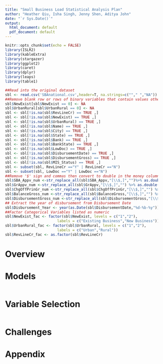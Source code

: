 ```yaml
---
title: "Small Business Load Statistical Analysis Plan"
author: "Heather Qiu, Isha Singh, Jenny Shen, Aditya John"
date: "`r Sys.Date()`"
output:
  html_document: default
  pdf_document: default
---
```


```r
knitr::opts_chunk$set(echo = FALSE)
library(ISLR2)
library(kableExtra)
library(stargazer)
library(ggplot2)
library(caret)
library(dplyr)
library(leaps)
library(table1)
```

```r
##Read into the original dataset
sbl <- read.csv('SBAnational.csv',header=T, na.strings=c(""," ","NA"))
##Remove blank row or rows of binary variables that contain values other than yes and no
sbl$NewExist[sbl$NewExist == 0] <- NA
sbl$UrbanRural[sbl$UrbanRural == 0] <- NA
sbl <- sbl[!is.na(sbl$RevLineCr) == TRUE ,]
sbl <- sbl[!is.na(sbl$NewExist) == TRUE ,]
sbl <- sbl[!is.na(sbl$UrbanRural) == TRUE ,]
sbl <- sbl[!is.na(sbl$Name) == TRUE ,]
sbl <- sbl[!is.na(sbl$City) == TRUE ,]
sbl <- sbl[!is.na(sbl$State) == TRUE ,]
sbl <- sbl[!is.na(sbl$Bank) == TRUE ,]
sbl <- sbl[!is.na(sbl$BankState) == TRUE ,]
sbl <- sbl[!is.na(sbl$LowDoc) == TRUE ,]
sbl <- sbl[!is.na(sbl$DisbursementDate) == TRUE ,]
sbl <- sbl[!is.na(sbl$DisbursementGross) == TRUE ,]
sbl <- sbl[!is.na(sbl$MIS_Status) == TRUE ,]
sbl <- subset(sbl, RevLineCr =="Y" | RevLineCr =="N")
sbl <- subset(sbl, LowDoc =="Y" | LowDoc =="N")
##Remove '$' sign and commas then convert to double in the money columns and store the values in new columns
sbl$SBA_Appv_num <-str_replace_all(sbl$SBA_Appv,"[\\$,]","")%>% as.double()
sbl$GrAppv_num <-str_replace_all(sbl$GrAppv,"[\\$,]","") %>% as.double()
sbl$ChgOffPrinGr_num <-str_replace_all(sbl$ChgOffPrinGr,"[\\$,]","") %>% as.double()
sbl$BalanceGross_num <-str_replace_all(sbl$BalanceGross,"[\\$,]","") %>% as.double()
sbl$DisbursementGross_num <-str_replace_all(sbl$DisbursementGross,"[\\$,]","") %>% as.double()
## Extract the year of disbursement from Disbursement Date
sbl$Disbursement_Year <- year(as.Date(sbl$DisbursementDate,"%d-%b-%y"))
##Factor Categorical Variables listed as numeric
sbl$NewExist_fac <- factor(sbl$NewExist, levels = c("1","2"), 
                        labels = c("Existing Business","New Business"))
sbl$UrbanRural_fac <- factor(sbl$UrbanRural, levels = c("1","2"), 
                        labels = c("Urban","Rural"))
sbl$RevLineCr_fac <- as.factor(sbl$RevLineCr)
```

# __Overview__


# __Models__
```r
```

# __Variable Selection__
```r
```

# __Challenges__



\pagebreak

# __Appendix__
```r
```

```r
```